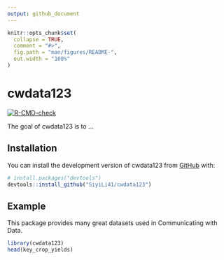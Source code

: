 ```yaml
---
output: github_document
---
```


<!-- README.md is generated from README.Rmd. Please edit that file -->

```r
knitr::opts_chunk$set(
  collapse = TRUE,
  comment = "#>",
  fig.path = "man/figures/README-",
  out.width = "100%"
)
```

# cwdata123

<!-- badges: start -->
[![R-CMD-check](https://github.com/SiyiLi41/cwdata123/workflows/R-CMD-check/badge.svg)](https://github.com/SiyiLi41/cwdata123/actions)
<!-- badges: end -->

The goal of cwdata123 is to ...

## Installation

You can install the development version of cwdata123 from [GitHub](https://github.com/) with:

``` r
# install.packages("devtools")
devtools::install_github("SiyiLi41/cwdata123")
```

## Example

This package provides many great datasets used in Communicating with Data.

```r
library(cwdata123)
head(key_crop_yields)
```

